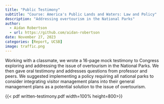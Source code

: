 ```yaml
---
title: "Public Testimony"
subtitle: "Course: America's Public Lands and Waters: Law and Policy"
description: "Addressing overtourism in the National Parks"
author: 
  - Aidan Robertson
  - url: https://github.com/aidan-robertson
date: November 27, 2023
categories: [Report, UCSB]
image: traffic.png
---
```


Working with a classmate, we wrote a 16-page mock testimony to Congress exploring and addressing the issue of overtourism in the National Parks. We then gave oral testimony and addresses questions from professor and peers. We suggested implementing a policy requiring all national parks to consider integrating visitor management plans into their general management plans as a potential solution to the issue of overtourism.

{{< pdf written-testimony.pdf width=100% height=800>}}